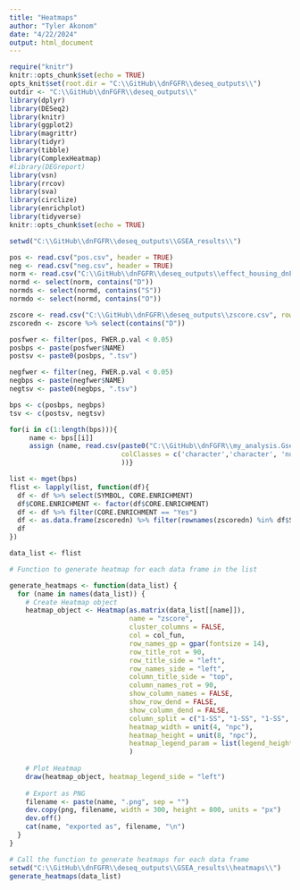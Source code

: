 ```yaml
---
title: "Heatmaps"
author: "Tyler Akonom"
date: "4/22/2024"
output: html_document
---
```


```r
require("knitr")
knitr::opts_chunk$set(echo = TRUE)
opts_knit$set(root.dir = "C:\\GitHub\\dnFGFR\\deseq_outputs\\")
outdir <- "C:\\GitHub\\dnFGFR\\deseq_outputs\\"
library(dplyr)
library(DESeq2)
library(knitr)
library(ggplot2)
library(magrittr)
library(tidyr)
library(tibble)
library(ComplexHeatmap)
#library(DEGreport)
library(vsn)
library(rrcov)
library(sva)
library(circlize)
library(enrichplot)
library(tidyverse)
knitr::opts_chunk$set(echo = TRUE)
```



```r
setwd("C:\\GitHub\\dnFGFR\\deseq_outputs\\GSEA_results\\")

pos <- read.csv("pos.csv", header = TRUE)
neg <- read.csv("neg.csv", header = TRUE)
norm <- read.csv("C:\\GitHub\\dnFGFR\\deseq_outputs\\effect_housing_dnFGFR_res\\normCounts.csv", row.names = 1)
normd <- select(norm, contains("D"))
normds <- select(normd, contains("S"))
normdo <- select(normd, contains("O"))

zscore <- read.csv("C:\\GitHub\\dnFGFR\\deseq_outputs\\zscore.csv", row.names = 1)
zscoredn <- zscore %>% select(contains("D"))

posfwer <- filter(pos, FWER.p.val < 0.05)
posbps <- paste(posfwer$NAME)
postsv <- paste0(posbps, ".tsv")

negfwer <- filter(neg, FWER.p.val < 0.05)
negbps <- paste(negfwer$NAME)
negtsv <- paste0(negbps, ".tsv")

bps <- c(posbps, negbps)
tsv <- c(postsv, negtsv)

for(i in c(1:length(bps))){
     name <- bps[[i]]    
     assign (name, read.csv(paste0("C:\\GitHub\\dnFGFR\\my_analysis.GseaPreranked.1667342500005\\", bps[i], ".tsv"), sep = "\t",
                            colClasses = c('character','character', 'numeric', 'numeric', 'numeric', 'factor', 'factor')
                            ))}

list <- mget(bps)
flist <- lapply(list, function(df){
  df <- df %>% select(SYMBOL, CORE.ENRICHMENT)
  df$CORE.ENRICHMENT <- factor(df$CORE.ENRICHMENT)
  df <- df %>% filter(CORE.ENRICHMENT == "Yes")
  df <- as.data.frame(zscoredn) %>% filter(rownames(zscoredn) %in% df$SYMBOL)
  df
})
```



```r
data_list <- flist

# Function to generate heatmap for each data frame in the list

generate_heatmaps <- function(data_list) {
  for (name in names(data_list)) {
    # Create Heatmap object
    heatmap_object <- Heatmap(as.matrix(data_list[[name]]),
                              name = "zscore",
                              cluster_columns = FALSE,
                              col = col_fun,
                              row_names_gp = gpar(fontsize = 14),
                              row_title_rot = 90,
                              row_title_side = "left",
                              row_names_side = "left",
                              column_title_side = "top",
                              column_names_rot = 90,
                              show_column_names = FALSE,
                              show_row_dend = FALSE,
                              show_column_dend = FALSE,
                              column_split = c("1-SS", "1-SS", "1-SS", "1-SS", "1-SS", "2-OS", "2-OS", "2-OS", "2-OS"),
                              heatmap_width = unit(4, "npc"),
                              heatmap_height = unit(8, "npc"),
                              heatmap_legend_param = list(legend_height = unit(.5, "npc"), legend_width = unit(.2, "npc"), title_position = "topcenter")                             
                              )
    
    # Plot Heatmap
    draw(heatmap_object, heatmap_legend_side = "left")
    
    # Export as PNG
    filename <- paste(name, ".png", sep = "")
    dev.copy(png, filename, width = 300, height = 800, units = "px")
    dev.off()
    cat(name, "exported as", filename, "\n")
  }
}

# Call the function to generate heatmaps for each data frame
setwd("C:\\GitHub\\dnFGFR\\deseq_outputs\\GSEA_results\\heatmaps\\")
generate_heatmaps(data_list)
```


